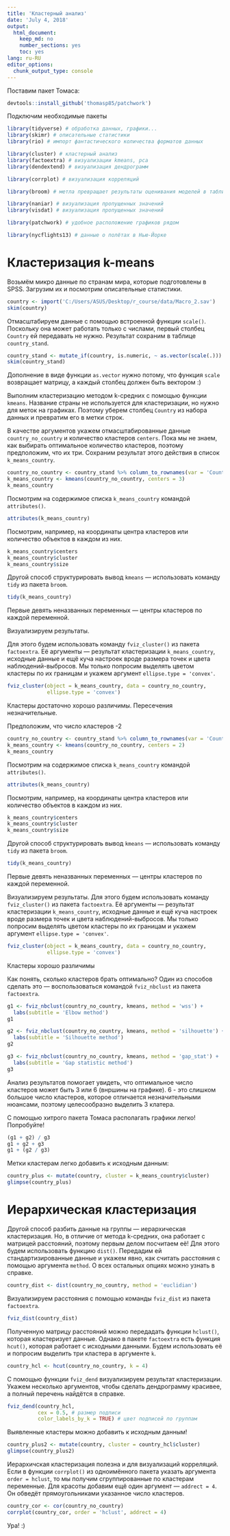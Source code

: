 ```yaml
---
title: 'Кластерный анализ'
date: 'July 4, 2018'
output:
  html_document:
    keep_md: no
    number_sections: yes
    toc: yes
lang: ru-RU
editor_options:
  chunk_output_type: console
---
```


Поставим пакет Томаса:
```r
devtools::install_github('thomasp85/patchwork')
```

Подключим необходимые пакеты

```r
library(tidyverse) # обработка данных, графики...
library(skimr) # описательные статистики
library(rio) # импорт фантастического количества форматов данных

library(cluster) # кластерный анализ
library(factoextra) # визуализации kmeans, pca
library(dendextend) # визуализация дендрограмм

library(corrplot) # визуализация корреляций

library(broom) # метла превращает результаты оценивания моделей в таблички

library(naniar) # визуализация пропущенных значений
library(visdat) # визуализация пропущенных значений

library(patchwork) # удобное расположение графиков рядом

library(nycflights13) # данные о полётах в Нью-Йорке
```



# Кластеризация k-means

Возьмём микро данные по странам мира, которые подготовлены в SPSS.
Загрузим их и посмотрим описательные статистики.

```r
country <- import('C:/Users/ASUS/Desktop/r_course/data/Macro_2.sav')
skim(country)
```

Отмасштабируем данные с помощью встроенной функции `scale()`.
Поскольку она может работать только с числами, первый столбец `Country` ей передавать не нужно.
Результат сохраним в таблице `country_stand`.


```r
country_stand <- mutate_if(country, is.numeric, ~ as.vector(scale(.)))
skim(country_stand)
```

Дополнение в виде функции `as.vector` нужно потому, что функция `scale` возвращает матрицу,
а каждый столбец должен быть вектором :)


Выполним кластеризацию методом k-средних с помощью функции `kmeans`.
Название страны не используется для кластеризации, но нужно для меток на графиках.
Поэтому уберем столбец `Country` из набора данных и превратим его в метки строк.

В качестве аргументов укажем отмасштабированные данные `country_no_country` и количество кластеров `centers`.
Пока мы не знаем, как выбирать оптимальное количество кластеров, поэтому предположим, что их три.
Сохраним результат этого действия в список `k_means_country`.

```r
country_no_country <- country_stand %>% column_to_rownames(var = 'Country')
k_means_country <- kmeans(country_no_country, centers = 3)
k_means_country
```

Посмотрим на содержимое списка `k_means_country` командой `attributes()`.
```r
attributes(k_means_country)
```
Посмотрим, например, на координаты центра кластеров или количество объектов в каждом из них.

```r
k_means_country$centers
k_means_country$cluster
k_means_country$size
```

Другой способ структурировать вывод `kmeans` — использовать команду `tidy` из пакета `broom`.

```r
tidy(k_means_country)
```

Первые девять неназванных переменных — центры кластеров по каждой переменной.


Визуализируем результаты.

Для этого будем использовать команду `fviz_cluster()` из пакета `factoextra`.
Её аргументы — результат кластеризации `k_means_country`,
исходные данные и ещё куча настроек вроде размера точек и цвета наблюдений-выбросов.
Мы только попросим выделять цветом кластеры по их границам и укажем аргумент `ellipse.type = 'convex'`.

```r
fviz_cluster(object = k_means_country, data = country_no_country,
             ellipse.type = 'convex')
```

Кластеры достаточно хорошо различимы. Пересечения незначительные.


Предположим, что число кластеров -2

```r
country_no_country <- country_stand %>% column_to_rownames(var = 'Country')
k_means_country <- kmeans(country_no_country, centers = 2)
k_means_country
```


Посмотрим на содержимое списка `k_means_country` командой `attributes()`.
```r
attributes(k_means_country)
```
Посмотрим, например, на координаты центра кластеров или количество объектов в каждом из них.

```r
k_means_country$centers
k_means_country$cluster
k_means_country$size
```

Другой способ структурировать вывод `kmeans` — использовать команду `tidy` из пакета `broom`.

```r
tidy(k_means_country)
```

Первые девять неназванных переменных — центры кластеров по каждой переменной.


Визуализируем результаты.
Для этого будем использовать команду `fviz_cluster()` из пакета `factoextra`.
Её аргументы — результат кластеризации `k_means_country`,
исходные данные и ещё куча настроек вроде размера точек и цвета наблюдений-выбросов.
Мы только попросим выделять цветом кластеры по их границам и укажем аргумент `ellipse.type = 'convex'`.

```r
fviz_cluster(object = k_means_country, data = country_no_country,
             ellipse.type = 'convex')
```

Кластеры хорошо различимы 


Как понять, сколько кластеров брать оптимально?
Один из способов сделать это — воспользоваться командой `fviz_nbclust` из пакета `factoextra`.


```r
g1 <- fviz_nbclust(country_no_country, kmeans, method = 'wss') +
  labs(subtitle = 'Elbow method')
g1

g2 <- fviz_nbclust(country_no_country, kmeans, method = 'silhouette') +
  labs(subtitle = 'Silhouette method')
g2

g3 <- fviz_nbclust(country_no_country, kmeans, method = 'gap_stat') +
  labs(subtitle = 'Gap statistic method')
g3
```

Анализ результатов помогает увидеть, что оптимальное число кластеров может быть 3 или 6 (внршины на графике). 6 - это слишком большое число кластеров, которое отличается незначительными нюансами, поэтому целесообразно выделить 3 клатера.

С помощью хитрого пакета Томаса располагать графики легко!
Попробуйте!

```r
(g1 + g2) / g3
g1 + g2 + g3
g1 + (g2 / g3)
```

Метки кластерам легко добавить к исходным данным:

```r
country_plus <- mutate(country, cluster = k_means_country$cluster)
glimpse(country_plus)
```

# Иерархическая кластеризация

Другой способ разбить данные на группы — иерархическая кластеризация.
Но, в отличие от метода k-средних, она работает с матрицей расстояний,
поэтому первым делом посчитаем её!
Для этого будем использовать функцию `dist()`.
Передадим ей стандартизированные данные и укажем явно, как считать расстояния с помощью аргумента `method`.
О всех остальных опциях можно узнать в справке.

```r
country_dist <- dist(country_no_country, method = 'euclidian')
```

Визуализируем расстояния с помощью команды `fviz_dist` из пакета `factoextra`.

```r
fviz_dist(country_dist)
```

Полученную матрицу расстояний можно передадать функции `hclust()`, которая кластеризует данные.
Однако в пакете `factoextra` есть функция `hcut()`, которая работает с исходными данными.
Будем использовать её и попросим выделить три кластера в аргументе `k`.


```r
country_hcl <- hcut(country_no_country, k = 4)
```

С помощью функции `fviz_dend` визуализируем результат кластеризации.
Укажем несколько аргументов, чтобы сделать дендрограмму красивее,
а полный перечень найдётся в справке.

```r
fviz_dend(country_hcl,
          cex = 0.5, # размер подписи
          color_labels_by_k = TRUE) # цвет подписей по группам
```

Выявленные кластеры можно добавить к исходным данным!
```r
country_plus2 <- mutate(country, cluster = country_hcl$cluster)
glimpse(country_plus2)
```


Иерархичская кластеризация полезна и для визуализаций корреляций.
Если в функции `corrplot()` из одноимённого пакета указать аргумента `order = hclust`,
то мы получим сгруппированные по кластерам переменные.
Для красоты добавим ещё один аргумент — `addrect = 4`.
Он обведёт прямоугольниками указанное число кластеров.

```r
country_cor <- cor(country_no_country)
corrplot(country_cor, order = 'hclust', addrect = 4)
```

Ура! :)
